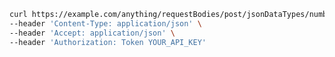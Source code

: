 ```bash showLineNumbers copy filename="Request Body Post Json Data Types Number usage example"
curl https://example.com/anything/requestBodies/post/jsonDataTypes/number \
--header 'Content-Type: application/json' \
--header 'Accept: application/json' \
--header 'Authorization: Token YOUR_API_KEY'
```
